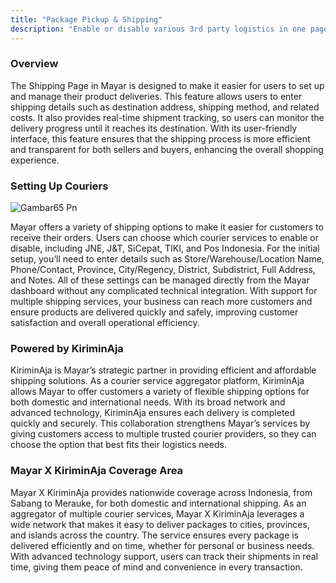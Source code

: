 ```yaml
---
title: "Package Pickup & Shipping"
description: "Enable or disable various 3rd party logistics in one page."
---
```


### Overview

The Shipping Page in Mayar is designed to make it easier for users to set up and manage their product deliveries. This feature allows users to enter shipping details such as destination address, shipping method, and related costs. It also provides real-time shipment tracking, so users can monitor the delivery progress until it reaches its destination. With its user-friendly interface, this feature ensures that the shipping process is more efficient and transparent for both sellers and buyers, enhancing the overall shopping experience.

### Setting Up Couriers

![Gambar65 Pn](/images/gambar65.png)

Mayar offers a variety of shipping options to make it easier for customers to receive their orders. Users can choose which courier services to enable or disable, including JNE, J&T, SiCepat, TIKI, and Pos Indonesia. For the initial setup, you’ll need to enter details such as Store/Warehouse/Location Name, Phone/Contact, Province, City/Regency, District, Subdistrict, Full Address, and Notes. All of these settings can be managed directly from the Mayar dashboard without any complicated technical integration. With support for multiple shipping services, your business can reach more customers and ensure products are delivered quickly and safely, improving customer satisfaction and overall operational efficiency.

### Powered by KiriminAja

KiriminAja is Mayar’s strategic partner in providing efficient and affordable shipping solutions. As a courier service aggregator platform, KiriminAja allows Mayar to offer customers a variety of flexible shipping options for both domestic and international needs. With its broad network and advanced technology, KiriminAja ensures each delivery is completed quickly and securely. This collaboration strengthens Mayar’s services by giving customers access to multiple trusted courier providers, so they can choose the option that best fits their logistics needs.

### Mayar X KiriminAja Coverage Area

Mayar X KiriminAja provides nationwide coverage across Indonesia, from Sabang to Merauke, for both domestic and international shipping. As an aggregator of multiple courier services, Mayar X KiriminAja leverages a wide network that makes it easy to deliver packages to cities, provinces, and islands across the country. The service ensures every package is delivered efficiently and on time, whether for personal or business needs. With advanced technology support, users can track their shipments in real time, giving them peace of mind and convenience in every transaction.